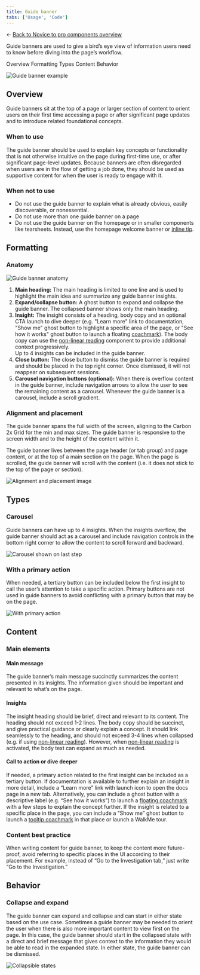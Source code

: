 ```yaml
---
title: Guide banner
tabs: ['Usage', 'Code']
---
```


← [Back to Novice to pro components overview](/novice-to-pro/components/overview)

<PageDescription>

Guide banners are used to give a bird’s eye view of information users need to know before diving into the page’s workflow.

</PageDescription>

<AnchorLinks>
   <AnchorLink>Overview</AnchorLink>
   <AnchorLink>Formatting</AnchorLink>
   <AnchorLink>Types</AnchorLink>
   <AnchorLink>Content</AnchorLink>
   <AnchorLink>Behavior</AnchorLink>
</AnchorLinks>

<Row>
<Column colMd={12} colLg={12}>

![Guide banner example](images/guide-banner-01.png)

</Column>
</Row>


## Overview

Guide banners sit at the top of a page or larger section of content to orient users on their first time accessing a page or 
after significant page updates and to introduce related foundational concepts. 

### When to use
The guide banner should be used to explain key concepts or functionality that is not otherwise intuitive on the page during 
first-time use, or after significant page-level updates. Because banners are often disregarded when users are in the flow of 
getting a job done, they should be used as supportive content for when the user is ready to engage with it. 

### When not to use
- Do not use the guide banner to explain what is already obvious, easily discoverable, or nonessential. 
- Do not use more than one guide banner on a page
- Do not use the guide banner on the homepage or in smaller components like tearsheets. Instead, use the homepage welcome banner or [inline tip](/novice-to-pro/components/inline-tip/usage). 


## Formatting

### Anatomy

<Row>
<Column colMd={12} colLg={12}>

![Guide banner anatomy](images/guide-banner-02.png)

</Column>
</Row>

1. **Main heading:** The main heading is limited to one line and is used to highlight the main idea and summarize any guide banner insights. 
2. **Expand/collapse button:** A ghost button to expand and collapse the guide banner. The collapsed banner shows only the main heading.
3. **Insight:** The insight consists of a heading, body copy and an optional CTA launch to dive deeper (e.g. "Learn more" link to 
documentation, "Show me" ghost button to highlight a specific area of the page, or "See how it works" ghost button to launch a 
floating [coachmark](/novice-to-pro/components/coachmark/usage)). The body copy can use the [non-linear reading](/novice-to-pro/components/nonlinear-reading/usage) component to provide additional context progressively.<br/>
  Up to 4 insights can be included in the guide banner.
4. **Close button:** The close button to dismiss the guide banner is required and should be placed in the top right corner. Once 
dismissed, it will not reappear on subsequent sessions.
5. **Carousel navigation buttons (optional):**  When there is overflow content in the guide banner, include navigation arrows to allow 
the user to see the remaining content as a carousel. Whenever the guide banner is a carousel, include a scroll gradient.

### Alignment and placement

The guide banner spans the full width of the screen, aligning to the Carbon 2x Grid for the min and max sizes. The guide banner is 
responsive to the screen width and to the height of the content within it.

The guide banner lives between the page header (or tab group) and page content, or at the top of a main section on the page. When 
the page is scrolled, the guide banner will scroll with the content (i.e. it does not stick to the top of the page or section).  

<Row>
<Column colMd={12} colLg={12}>

![Alignment and placement image](images/guide-banner-03.png)

</Column>
</Row>

## Types

### Carousel

Guide banners can have up to 4 insights. When the insights overflow, the guide banner should act as a carousel and include navigation 
controls in the bottom right corner to allow the content to scroll forward and backward. 

<Row>
<Column colMd={12} colLg={12}>

![Carousel shown on last step](images/guide-banner-04.png)

</Column>
</Row>

### With a primary action

When needed, a tertiary button can be included below the first insight to call the user’s attention to take a specific action. Primary 
buttons are not used in guide banners to avoid conflicting with a primary button that may be on the page. 

<Row>
<Column colMd={12} colLg={12}>

![With primary action](images/guide-banner-05.png)

</Column>
</Row>



## Content

### Main elements

#### Main message
The guide banner’s main message succinctly summarizes the content presented in its insights. The information given should be 
important and relevant to what’s on the page.

#### Insights
The insight heading should be brief, direct and relevant to its content. The heading should not exceed 1-2 lines. The body copy should be succinct, and give practical guidance or clearly explain a concept. It 
should link seamlessly to the heading, and should not exceed 3-4 lines when collapsed (e.g. if using [non-linear 
reading](/novice-to-pro/components/nonlinear-reading/usage)). However, when [non-linear reading](/novice-to-pro/components/nonlinear-reading/usage) is activated, the body text can expand as much as needed. 

#### Call to action or dive deeper
If needed, a primary action related to the first insight can be included as a tertiary button. If documentation is available to further explain an insight in more detail, include a “Learn more” link with 
launch icon to open the docs page in a new tab. Alternatively, you can include a ghost button with a descriptive label (e.g. “See how it works”) to launch a [floating coachmark](/novice-to-pro/components/coachmark/usage#floating) 
with a few steps to explain the concept further. If the insight is related to a specific place in the page, you can include a “Show me” ghost button to launch a [tooltip coachmark](/novice-to-pro/components/coachmark/usage#tooltip) 
in that place or launch a WalkMe tour. 


### Content best practice
When writing content for guide banner, to keep the content more future-proof, avoid referring to specific places in the UI according to their placement. For example, 
instead of “Go to the Investigation tab,” just write “Go to the Investigation.” 


## Behavior

### Collapse and expand

The guide banner can expand and collapse and can start in either state based on the use case. Sometimes a guide banner may be needed to orient the user when there is 
also more important content to view first on the page. In this case, the guide banner should start in the collapsed state with a direct and brief message that gives 
context to the information they would be able to read in the expanded state. In either state, the guide banner can be dismissed.

<Row>
<Column colMd={12} colLg={12}>

![Collapsible states](images/guide-banner-06.png)

</Column>
</Row>